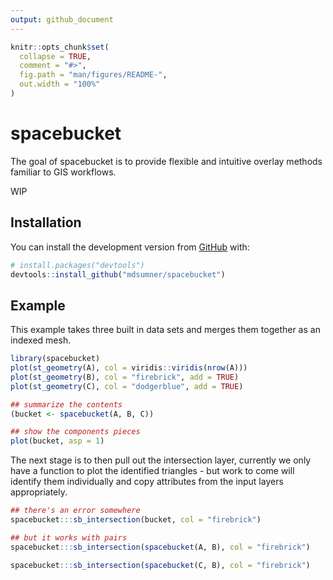 ```yaml
---
output: github_document
---
```


<!-- README.md is generated from README.Rmd. Please edit that file -->

```r
knitr::opts_chunk$set(
  collapse = TRUE,
  comment = "#>",
  fig.path = "man/figures/README-",
  out.width = "100%"
)
```
# spacebucket

The goal of spacebucket is to provide flexible and intuitive overlay methods familiar 
to GIS workflows. 

WIP

## Installation

You can install the development version from [GitHub](https://github.com/) with:

``` r
# install.packages("devtools")
devtools::install_github("mdsumner/spacebucket")
```

## Example

This example takes three built in data sets and merges them together as an indexed mesh. 

```r
library(spacebucket)
plot(st_geometry(A), col = viridis::viridis(nrow(A)))
plot(st_geometry(B), col = "firebrick", add = TRUE)
plot(st_geometry(C), col = "dodgerblue", add = TRUE)

## summarize the contents
(bucket <- spacebucket(A, B, C))

## show the components pieces
plot(bucket, asp = 1)
```

The next stage is to then pull out the intersection layer, currently we only have a function
to plot the identified triangles - but work to come will identify them individually and copy attributes from the input layers appropriately. 

```r
## there's an error somewhere
spacebucket:::sb_intersection(bucket, col = "firebrick")

## but it works with pairs
spacebucket:::sb_intersection(spacebucket(A, B), col = "firebrick")

spacebucket:::sb_intersection(spacebucket(C, B), col = "firebrick")

```
